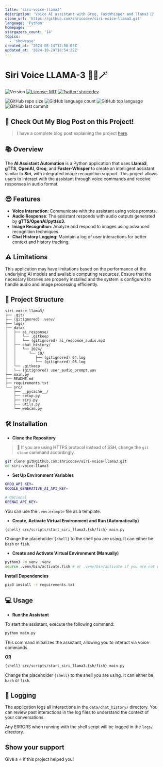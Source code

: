 ```yaml
---
title: 'siri-voice-llama3'
description: 'Voice AI assistant with Groq, FastWhisper and llama3 🦙'
clone_url: 'https://github.com/shricodev/siri-voice-llama3.git'
language: 'Python'
homepage: ''
stargazers_count: '14'
topics:
  - 'showcase'
created_at: '2024-08-14T12:58:03Z'
updated_at: '2024-10-29T18:54:22Z'
---
```


# Siri Voice LLAMA-3 🧙‍♂️🪄

![Version](https://img.shields.io/badge/version-0.1.0-blue.svg?cacheSeconds=2592000)
[![License: MIT](https://img.shields.io/badge/License-MIT-yellow.svg)](#)
[![Twitter: shricodev](https://img.shields.io/twitter/follow/shricodev.svg?style=social)](https://twitter.com/shricodev)

![GitHub repo size](https://img.shields.io/github/repo-size/shricodev/siri-voice-llama3?style=plastic)
![GitHub language count](https://img.shields.io/github/languages/count/shricodev/siri-voice-llama3?style=plastic)
![GitHub top language](https://img.shields.io/github/languages/top/shricodev/siri-voice-llama3?style=plastic)
![GitHub last commit](https://img.shields.io/github/last-commit/shricodev/siri-voice-llama3?color=red&style=plastic)

## 👀 Check Out My Blog Post on this Project!

> I have a complete blog post explaining the project
> [here](https://dev.to/shricodev/build-your-personal-siri-with-llama-3-like-a-pro-5h1o).

## 📚 Overview

The **AI Assistant Automation** is a Python application that uses **Llama3**,
**gTTS**, **OpenAI**, **Groq**, and **Faster-Whisper** to create an intelligent
assistant similar to **Siri**, with integrated image recognition support. This
project allows users to interact with the assistant through voice commands and
receive responses in audio format.

## 😎 Features

- **Voice Interaction**: Communicate with the assistant using voice prompts.
- **Audio Response**: The assistant responds with audio outputs generated by
  **gTTS/OpenAI/pyttsx3**.
- **Image Recognition**: Analyze and respond to images using advanced
  recognition techniques.
- **Chat History Logging**: Maintain a log of user interactions for better
  context and history tracking.

## ⚠️ Limitations

This application may have limitations based on the performance of the underlying
AI models and available computing resources. Ensure that the necessary libraries
are properly installed and the system is configured to handle audio and image
processing efficiently.

## 🌳 Project Structure

```plaintext
siri-voice-llama3/
├── .git/
├── (gitignored) .venv/
├── logs/
├── data/
│   ├── ai_response/
│   │   └── .gitkeep
│   │   └── (gitignored) ai_response_audio.mp3
│   ├── chat_history/
│   │   └── 2024/
│   │      └── 10/
│   │         ├── (gitignored) 04.log
│   │         └── (gitignored) 05.log
│   └── .gitkeep
│   └── (gitignored) user_audio_prompt.wav
├── main.py
├── README.md
├── requirements.txt
└── src/
    ├── __pycache__/
    ├── setup.py
    ├── siri.py
    ├── utils.py
    └── webcam.py
```

## 🛠️ Installation

- **Clone the Repository**

> 💬 If you are using HTTPS protocol instead of SSH, change the `git clone`
> command accordingly.

```bash
git clone git@github.com:shricodev/siri-voice-llama3.git
cd siri-voice-llama3
```

- **Set Up Environment Variables**

```bash
GROQ_API_KEY=
GOOGLE_GENERATIVE_AI_API_KEY=

# Optional
OPENAI_API_KEY=
```

You can use the `.env.example` file as a template.

- **Create, Activate Virtual Environment and Run (Automatically)**

```bash
{shell} src/scripts/start_siri_llama3.{sh/fish} main.py
```

Change the placeholder `{shell}` to the shell you are using. It can either be
`bash` or `fish`.

- **Create and Activate Virtual Environment (Manually)**

```bash
python3 -m venv .venv
source .venv/bin/activate.fish # or .venv/bin/activate if you are not using the fish shell
```

**Install Dependencies**

```bash
pip3 install -r requirements.txt
```

## 💻 Usage

- **Run the Assistant**

To start the assistant, execute the following command:

```bash
python main.py
```

This command initializes the assistant, allowing you to interact via voice
commands.

**OR**

```bash
{shell} src/scripts/start_siri_llama3.{sh/fish} main.py
```

Change the placeholder `{shell}` to the shell you are using. It can either be
`bash` or `fish`.

## 💬 Logging

The application logs all interactions in the `data/chat_history/` directory. You
can review past interactions in the log files to understand the context of your
conversations.

Any ERRORS when running with the shell script will be logged in the `logs/`
directory.

## Show your support

Give a ⭐️ if this project helped you!
